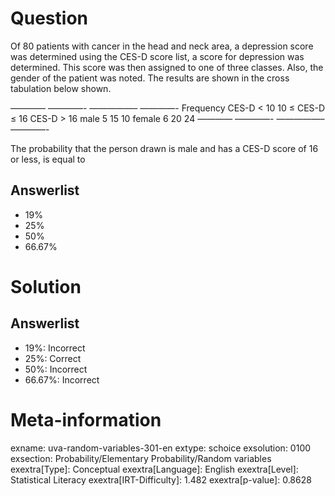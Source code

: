 Question
========

Of 80 patients with cancer in the head and neck area, a depression score was determined using the CES-D score list, a score for depression was determined. This score was then assigned to one of three classes. Also, the gender of the patient was noted. The results are shown in the cross tabulation below shown.

  ------------ ------------- ----------------- ------------- Frequency CES-D \< 10 10 ≤ CES-D ≤ 16 CES-D \> 16 male 5 15 10 female 6 20 24 ------------ ------------- ----------------- -------------

The probability that the person drawn is male and has a CES-D score of 16 or less, is equal to

Answerlist
----------

* 19%
* 25%
* 50%
* 66.67%

Solution
========

Answerlist
----------

* 19%: Incorrect
* 25%: Correct
* 50%: Incorrect
* 66.67%: Incorrect

Meta-information
================
exname: uva-random-variables-301-en
extype: schoice
exsolution: 0100
exsection: Probability/Elementary Probability/Random variables
exextra[Type]: Conceptual
exextra[Language]: English
exextra[Level]: Statistical Literacy
exextra[IRT-Difficulty]: 1.482
exextra[p-value]: 0.8628

